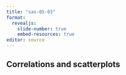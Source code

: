 ```yaml
---
title: "sas-05-03"
format: 
  revealjs:
    slide-number: true
    embed-resources: true
editor: source
---
```


## Correlations and scatterplots


